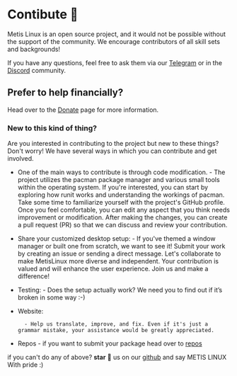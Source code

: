 # Contibute 🥰
Metis Linux is an open source project, and it would not be possible without the support of the community. We encourage contributors of all skill sets and backgrounds!


If you have any questions, feel free to ask them via our [Telegram](https://t.me/metislinux) or in the [Discord](https://discord.com/invite/zuXbT42u) community.

## Prefer to help financially?
Head over to the [Donate](https://metislinux.org/docs/donate) page for more information.

### New to this kind of thing?
Are you interested in contributing to the project but new to these things? Don't worry! We have several ways in which you can contribute and get involved.

- One of the main ways to contribute is through code modification. 
        - The project utilizes the pacman package manager and various small tools within the operating system. If you're interested, you can start by exploring how runit works and understanding the workings of pacman. Take some time to familiarize yourself with the project's GitHub profile. Once you feel comfortable, you can edit any aspect that you think needs improvement or modification. After making the changes, you can create a pull request (PR) so that we can discuss and review your contribution.
- Share your customized desktop setup:
        - If you've themed a window manager or built one from scratch, we want to see it! Submit your work by creating an issue or sending a direct message. Let's collaborate to make MetisLinux more diverse and independent. Your contribution is valued and will enhance the user experience. Join us and make a difference!

- Testing: 
        - Does the setup actually work? We need you to find out if it’s broken in some way :-)

- Website:

        - Help us translate, improve, and fix. Even if it's just a grammar mistake, your assistance would be greatly appreciated.

- Repos 
        - if you want to submit your package head over to [repos](/docs/guides/repos) 

if you can't do any of above? **star** 🌟 us on our [github](https://github.com/metis-os) and say METIS LINUX With pride :)






